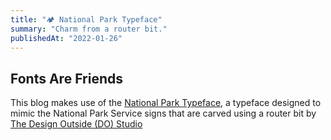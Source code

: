 ```yaml
---
title: "🏕️ National Park Typeface"
summary: "Charm from a router bit."
publishedAt: "2022-01-26"
---
```


## Fonts Are Friends

This blog makes use of the [National Park Typeface][national-park-typeface], a typeface designed to
mimic the National Park Service signs that are carved using a router bit by [The Design Outside (DO)
Studio][do-studio]

[national-park-typeface]: https://jekyllrb.com/docs/home
[do-studio]: https://jeremyshellhorn.com/Design-Outside-Studio
